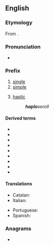 ==English==

===Etymology===
From {{der|en|grc|ἁπλόος||single, simple}}.

===Pronunciation===
* {{a|GA}} {{IPA|/hæploʊ-/|lang=en}}

===Prefix===
{{en-prefix}}

# [[single]]
# [[simple]]
# {{lb|en|soil science}} [[haplic]]
#: '''''haplo'''xeroll''

====Derived terms====
{{prefixsee|en}}
* {{l|en|haploandesitic}}
* {{l|en|haplocheirus}}
* {{l|en|haplochromine}}
* {{l|en|haplochromis}}
* {{l|en|haplocoelopsis}}
* {{l|en|haplogranitic}}
* {{l|en|haploid}}
* {{l|en|haplophase}}
* {{l|en|haplotephritic}}

====Translations====
{{trans-top}}
* Catalan: {{t|ca|haplo-}}
* Italian: {{t|it|aplo-}}
{{trans-mid}}
* Portuguese: {{t|pt|haplo-}}
* Spanish: {{t|es|haplo-}}
{{trans-bottom}}

===Anagrams===
* {{anagrams|en|HOLAP}}